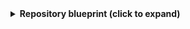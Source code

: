 <details>
<summary><b>Repository blueprint (click to expand)</b></summary>

```json showLineNumbers
  {
    "identifier": "service",
    "title": "Service",
    "icon": "AzureDevops",
    "schema": {
      "properties": {
        "url": {
          "title": "URL",
          "format": "url",
          "type": "string",
          "icon": "Link"
        },
        "readme": {
          "title": "README",
          "type": "string",
          "format": "markdown",
          "icon": "Book"
        },
        "workItemLinking": {
          "title": "Work Item Linking",
          "default": false,
          "type": "boolean"
        },
        "minimumApproverCount": {
          "title": "Minimum Approver Count",
          "default": 0,
          "type": "number"
        },
        "slack": {
          "icon": "Slack",
          "type": "string",
          "title": "Slack",
          "format": "url"
        },
        "tier": {
          "title": "Tier",
          "type": "string",
          "description": "How mission-critical the service is",
          "enum": [
            "Mission Critical",
            "Customer Facing",
            "Internal Service",
            "Other"
          ],
          "enumColors": {
            "Mission Critical": "turquoise",
            "Customer Facing": "green",
            "Internal Service": "darkGray",
            "Other": "yellow"
          },
          "icon": "DefaultProperty"
        }
      },
      "required": []
    },
    "mirrorProperties": {
      "defaultTeam": {
        "title": "Default Team",
        "path": "project.defaultTeam"
      }
    },
    "calculationProperties": {},
    "aggregationProperties": {},
    "relations": {
      "project": {
        "title": "Project",
        "target": "project",
        "required": false,
        "many": false
      }
    }
  }
```

</details>
